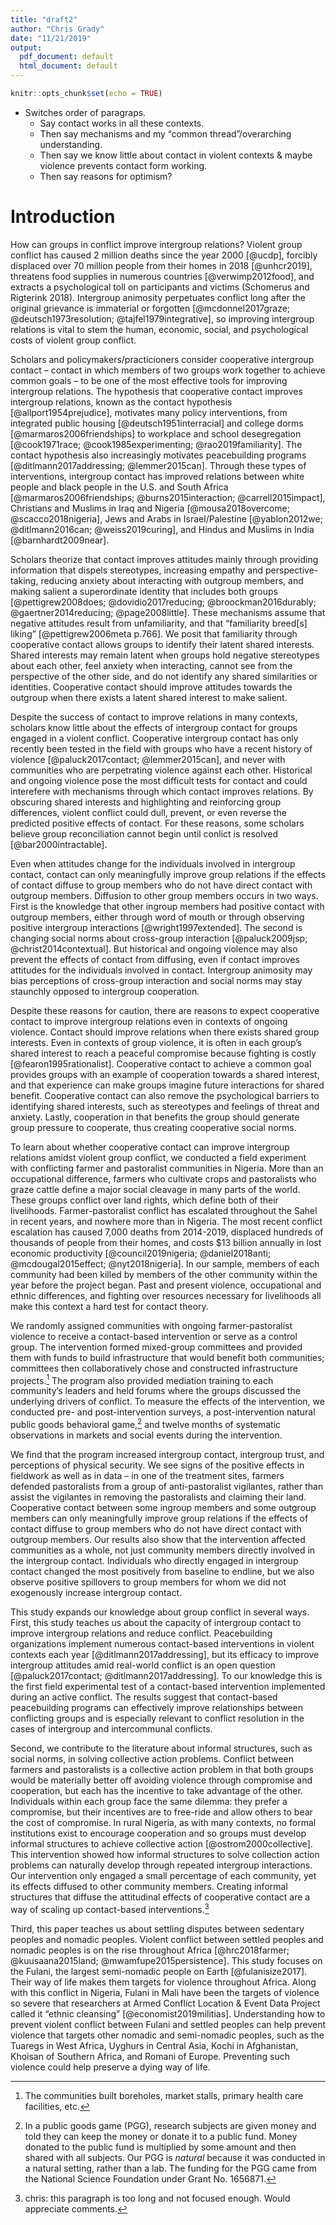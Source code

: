 ```yaml
---
title: "draft2"
author: "Chris Grady"
date: "11/21/2019"
output:
  pdf_document: default
  html_document: default
---
```


```r
knitr::opts_chunk$set(echo = TRUE)
```

- Switches order of paragraps.  
    - Say contact works in all these contexts.  
    - Then say mechanisms and my "common thread"/overarching understanding.  
    - Then say we know little about contact in violent contexts & maybe violence prevents contact form working. 
    - Then say reasons for optimism?

# Introduction

How can groups in conflict improve intergroup relations?  Violent group conflict has caused 2 million deaths since the year 2000 [@ucdp], forcibly displaced over 70 million people from their homes in 2018 [@unhcr2019], threatens food supplies in numerous countries [@verwimp2012food], and extracts a psychological toll on participants and victims (Schomerus and Rigterink 2018).  Intergroup animosity perpetuates conflict long after the original grievance is immaterial or forgotten [@mcdonnel2017graze; @deutsch1973resolution; @tajfel1979integrative], so improving intergroup relations is vital to stem the human, economic, social, and psychological costs of violent group conflict.

Scholars and policymakers/practicioners consider cooperative intergroup contact -- contact in which members of two groups work together to achieve common goals -- to be one of the most effective tools for improving intergroup relations.  The hypothesis that cooperative contact improves intergroup relations, known as the contact hypothesis [@allport1954prejudice], motivates many policy interventions, from integrated public housing [@deutsch1951interracial] and college dorms [@marmaros2006friendships] to workplace and school desegregation [@cook1971race; @cook1985experimenting; @rao2019familiarity].  The contact hypothesis also increasingly motivates peacebuilding programs [@ditlmann2017addressing; @lemmer2015can].  Through these types of interventions, intergroup contact has improved relations between white people and black people in the U.S. and South Africa [@marmaros2006friendships; @burns2015interaction; @carrell2015impact], Christians and Muslims in Iraq and Nigeria [@mousa2018overcome; @scacco2018nigeria], Jews and Arabs in Israel/Palestine [@yablon2012we; @ditlmann2016can; @weiss2019curing], and Hindus and Muslims in India [@barnhardt2009near].

Scholars theorize that contact improves attitudes mainly through providing information that dispels stereotypes, increasing empathy and perspective-taking, reducing anxiety about interacting with outgroup members, and making salient a superordinate identity that includes both groups [@pettigrew2008does; @dovidio2017reducing; @broockman2016durably; @gaertner2014reducing; @page2008little].  These mechanisms assume that negative attitudes result from unfamiliarity, and that "familiarity breed[s] liking" [@pettigrew2006meta p.766].  We posit that familiarity through cooperative contact allows groups to identify their latent shared interests.  Shared interests may remain latent when groups hold negative stereotypes about each other, feel anxiety when interacting, cannot see from the perspective of the other side, and do not identify any shared similarities or identities.  Cooperative contact should improve attitudes towards the outgroup when there exists a latent shared interest to make salient.

Despite the success of contact to improve relations in many contexts, scholars know little about the effects of intergroup contact for groups engaged in a violent conflict.  Cooperative intergroup contact has only recently been tested in the field with groups who have a recent history of violence [@paluck2017contact; @lemmer2015can], and never with communities who are perpetrating violence against each other.  Historical and ongoing violence pose the most difficult tests for contact and could interefere with mechanisms through which contact improves relations.  By obscuring shared interests and highlighting and reinforcing group differences, violent conflict could dull, prevent, or even reverse the predicted positive effects of contact.  For these reasons, some scholars believe group reconciliation cannot begin until conlict is resolved [@bar2000intractable].

Even when attitudes change for the individuals involved in intergroup contact, contact can only meaningfully improve group relations if the effects of contact diffuse to group members who do not have direct contact with outgroup members.  Diffusion to other group members occurs in two ways.  First is the knowledge that other ingroup members had positive contact with outgroup members, either through word of mouth or through observing positive intergroup interactions [@wright1997extended].  The second is changing social norms about cross-group interaction [@paluck2009jsp; @christ2014contextual].  But historical and ongoing violence may also prevent the effects of contact from diffusing, even if contact improves attitudes for the individuals involved in contact.  Intergroup animosity may bias perceptions of cross-group interaction and social norms may stay staunchly opposed to intergroup cooperation.

<!--
- Provides example of working together for shared interest.  There exists shared interest: fighting often leaves groups worse off than peace.
- Removes psych barriers to identifying a shared group interest: stereotypes, feelings of threat, lack of empathy, and social categorization, etc...
    - Expected behaviors change attitudes [@van2019actions].  Expectation of working with group motivates individuals to see group more positively [@klein1992motivated].
        - currently not saying anything about this.
    - group pressure to cooperate once it is revelaed that cooperation is in the group's interest.
cooperative contact provides opportunities for each group to see that working together helps them achieve their goals.-->

Despite these reasons for caution, there are reasons to expect cooperative contact to improve intergroup relations even in contexts of ongoing violence.  Contact should improve relations when there exists shared group interests.  Even in contexts of group violence, it is often in each group's shared interest to reach a peaceful compromise because fighting is costly [@fearon1995rationalist].  Cooperative contact to achieve a common goal provides groups with an example of cooperation towards a shared interest, and that experience can make groups imagine future interactions for shared benefit.  Cooperative contact can also remove the psychological barriers to identifying shared interests, such as stereotypes and feelings of threat and anxiety.  Lastly, cooperation in that benefits the group should generate group pressure to cooperate, thus creating cooperative social norms.

To learn about whether cooperative contact can improve intergroup relations amidst violent group conflict, we conducted a field experiment with conflicting farmer and pastoralist communities in Nigeria.  More than an occupational difference, farmers who cultivate crops and pastoralists who graze cattle define a major social cleavage in many parts of the world.  These groups conflict over land rights, which define both of their livelihoods.  Farmer-pastoralist conflict has escalated throughout the Sahel in recent years, and nowhere more than in Nigeria.  The most recent conflict escalation has caused 7,000 deaths from 2014-2019, displaced hundreds of thousands of people from their homes, and costs $13 billion annually in lost economic productivity [@council2019nigeria; @daniel2018anti; @mcdougal2015effect; @nyt2018nigeria].<!--don't need to cite news articles like this. you can give an address / identifier / link /etc in a footnote -->  In our sample, members of each community had been killed by members of the other community within the year before the project began.  Past and present violence, occupational and ethnic differences, and fighting over resources necessary for livelihoods all make this context a hard test for contact theory.  

We randomly assigned communities with ongoing farmer-pastoralist violence to receive a contact-based intervention or serve as a control group.  The intervention formed mixed-group committees and provided them with funds to build infrastructure that would benefit both communities; committees then collaboratively chose and constructed infrastructure projects.^[The communities built boreholes, market stalls, primary health care facilities, etc.]  The program also provided mediation training to each community's leaders and held forums where the groups discussed the underlying drivers of conflict.  To measure the effects of the intervention, we conducted pre- and post-intervention surveys, a post-intervention natural public goods behavioral game,[^PGG] and twelve months of systematic observations in markets and social events during the intervention.

[^PGG]: In a public goods game (PGG), research subjects are given money and told they can keep the money or donate it to a public fund.  Money donated to the public fund is multiplied by some amount and then shared with all subjects.  Our PGG is _natural_ because it was conducted in a natural setting, rather than a lab.  The funding for the PGG came from the National Science Foundation under Grant No. 1656871.

<!-- Findings. -->

We find that the program increased intergroup contact, intergroup trust, and perceptions of physical security.  We see signs of the positive effects in fieldwork as well as in data -- in one of the treatment sites, farmers defended pastoralists from a group of anti-pastoralist vigilantes, rather than assist the vigilantes in removing the pastoralists and claiming their land.  Cooperative contact between some ingroup members and some outgroup members can only meaningfully improve group relations if the effects of contact diffuse to group members who do not have direct contact with outgroup members.  Our results also show that the intervention affected communities as a whole, not just community members directly involved in the intergroup contact.  Individuals who directly engaged in intergroup contact changed the most positively from baseline to endline, but we also observe positive spillovers to group members for whom we did not exogenously increase intergroup contact.

This study expands our knowledge about group conflict in several ways.  First, this study teaches us about the capacity of intergroup contact to improve intergroup relations and reduce conflict.  Peacebuilding organizations implement numerous contact-based interventions in violent contexts each year [@ditlmann2017addressing], but its efficacy to improve intergroup attitudes amid real-world conflict is an open question [@paluck2017contact; @ditlmann2017addressing].  To our knowledge this is the first field experimental test of a contact-based intervention implemented during an active conflict.  The results suggest that contact-based peacebuilding programs can effectively improve relationships between conflicting groups and is especially relevant to conflict resolution in the cases of intergroup and intercommunal conflicts.

Second, we contribute to the literature about informal structures, such as social norms, in solving collective action problems.  Conflict between farmers and pastoralists is a collective action problem in that both groups would be materially better off avoiding violence through compromise and cooperation, but each has the incentive to take advantage of the other.  Individuals within each group face the same dilemma: they prefer a compromise, but their incentives are to free-ride and allow others to bear the cost of compromise.  In rural Nigeria, as with many contexts, no formal institutions exist to encourage cooperation and so groups must develop informal structures to achieve collective action [@ostrom2000collective].  This intervention showed how informal structures to solve collection action problems can naturally develop through repeated intergroup interactions.  Our intervention only engaged a small percentage of each community, yet its effects diffused to other community members.  Creating informal structures that diffuse the attitudinal effects of cooperative contact are a way of scaling up contact-based interventions.^[chris: this paragraph is too long and not focused enough.  Would appreciate comments.]

Third, this paper teaches us about settling disputes between sedentary peoples and nomadic peoples.  Violent conflict between settled peoples and nomadic peoples is on the rise throughout Africa [@hrc2018farmer; @kuusaana2015land; @mwamfupe2015persistence].  This study focuses on the Fulani, the largest semi-nomadic people on Earth [@fulanisize2017].  Their way of life makes them targets for violence throughout Africa.  Along with this conflict in Nigeria, Fulani in Mali have been the targets of violence so severe that researchers at Armed Conflict Location & Event Data Project called it "ethnic cleansing" [@economist2019militias].  Understanding how to prevent violent conflict between Fulani and settled peoples can help prevent violence that targets other nomadic and semi-nomadic peoples, such as the Tuaregs in West Africa, Uyghurs in Central Asia, Kochi in Afghanistan, Khoisan of Southern Africa, and Romani of Europe.  Preventing such violence could help preserve a dying way of life.






